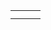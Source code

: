 {{en/Community/Scenarios/Scenarios by size}}

{|
|-
|style="border:none;background:white"|
{{en/Scenario/Süd-Rheinland-Pfalz & Saarland}}

|style="border:none;background:white"|
<!-- {{ ... }} -->

|style="border:none;background:white"|
<!-- {{ ... }} -->

|-
|style="border:none;background:white"|
<!-- {{ ... }} -->
|}